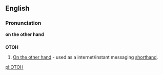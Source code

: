 ==English==

===Pronunciation===
'''on the other hand'''

==={{abbreviation}}===
'''OTOH'''
# [[On the other hand]] - used as a internet/instant messaging [[shorthand]].

[[pl:OTOH]]